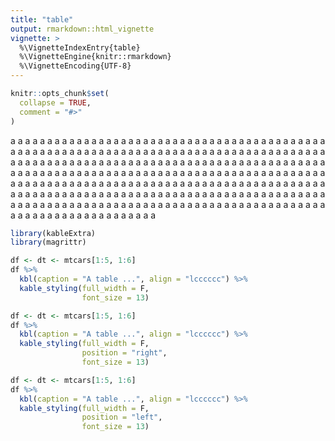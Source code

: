 ```yaml
---
title: "table"
output: rmarkdown::html_vignette
vignette: >
  %\VignetteIndexEntry{table}
  %\VignetteEngine{knitr::rmarkdown}
  %\VignetteEncoding{UTF-8}
---
```


```r
knitr::opts_chunk$set(
  collapse = TRUE,
  comment = "#>"
)
```

a a a a a a a a a a a a a a a a a a a a a a a a a a a a a a a a a a a a a a a a a a a a a a a a a a a a a a a a a a a a a a a a a a a a a a a a a a a a a a a a a a a a a a a a a a a a a a a a a a a a a a a a a a a a a a a a a a a a a a a a a a a a a a a a a a a a a a a a a a a a a a a a a a a a a a a a a a a a a a a a a a a a a a a a a a a a a a a a a a a a a a a a a a a a a a a a a a a a a a a a a a a a a a a a a a a a a a a a a a a a a a a a a a a a a a a a a a a a a a a a a a a a a a a a a a a a a a a a a a a a a a a a a a a a a a a a a a a a a a a a a a a a a a a a a a a a a a a a a a a a a a a a a a a a a a a a a a a a a a a a a 

```r
library(kableExtra)
library(magrittr)
```

```r
df <- dt <- mtcars[1:5, 1:6]
df %>% 
  kbl(caption = "A table ...", align = "lcccccc") %>%
  kable_styling(full_width = F,
                font_size = 13)
```


```r
df <- dt <- mtcars[1:5, 1:6]
df %>% 
  kbl(caption = "A table ...", align = "lcccccc") %>%
  kable_styling(full_width = F,
                position = "right",
                font_size = 13)
```

```r
df <- dt <- mtcars[1:5, 1:6]
df %>% 
  kbl(caption = "A table ...", align = "lcccccc") %>%
  kable_styling(full_width = F,
                position = "left",
                font_size = 13)
```
